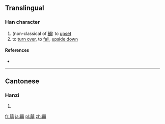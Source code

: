 ==Translingual==

===Han character===
{{Han char|rn=12|rad=八|as=18|sn=20|four=|canj=JCJBC|ids=⿰真真}}

# (non-classical of [[顛]]) to [[upset]]
# to [[turn over]], to [[fall]], [[upside down]]

====References====
* {{Han ref|kx=0128.280|hdz=10254.060|uh=34B9|ud=13497}}

----

==Cantonese==

===Hanzi===
{{yue-hanzi|jyut=[[din1]]|y=din1}}

# {{defn|lang=yue|sort=八18}}

[[fr:㒹]]
[[ja:㒹]]
[[pl:㒹]]
[[zh:㒹]]